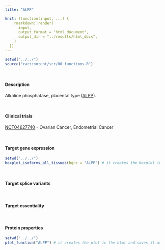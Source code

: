 ```yaml
---
title: "ALPP"

knit: (function(input, ...) {
    rmarkdown::render(
      input,
      output_format = "html_document",
      output_dir = "../results/html_docs",
    )
  })
---
```


```r
setwd("../../")
source("cartcontent/scr/00_functions.R")
```

<br>

#### Description
Alkaline phosphatase, placental type ([ALPP](https://www.uniprot.org/uniprot/P05187)). 

<br> 

#### Clinical trials 
[NCT04627740](https://clinicaltrials.gov/ct2/show/NCT04627740) - Ovarian Cancer, Endometrial Cancer

<br>

#### Target gene expression
```r
setwd("../../")
boxplot_isoforms_all_tissues(hgnc = "ALPP") # it creates the boxplot in the html and saves it as .pdf in the plot/isoform_expression folder
```

<br>

#### Target splice variants

<br>

#### Target essentiality

<br>

#### Protein properties
```r
setwd("../../")
plot_function("ALPP") # it creates the plot in the html and saves it as .pdf in the plot/protein_properties folder
```

